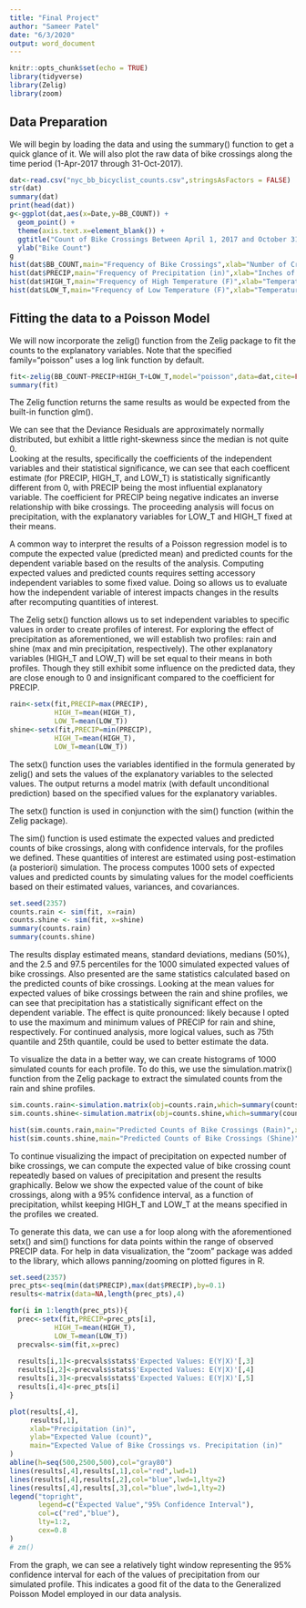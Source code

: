 ---
title: "Final Project"
author: "Sameer Patel"
date: "6/3/2020"
output: word_document
---

```{r setup, include=FALSE}
knitr::opts_chunk$set(echo = TRUE)
library(tidyverse)
library(Zelig)
library(zoom)
```

## Data Preparation  
We will begin by loading the data and using the summary() function to get a quick glance of it. We will also plot the raw data of bike crossings along the time period (1-Apr-2017 through 31-Oct-2017).

```{r}
dat<-read.csv("nyc_bb_bicyclist_counts.csv",stringsAsFactors = FALSE)
str(dat)
summary(dat)
print(head(dat))
g<-ggplot(dat,aes(x=Date,y=BB_COUNT)) + 
  geom_point() + 
  theme(axis.text.x=element_blank()) +
  ggtitle("Count of Bike Crossings Between April 1, 2017 and October 31, 2017") +
  ylab("Bike Count")
g
hist(dat$BB_COUNT,main="Frequency of Bike Crossings",xlab="Number of Crossings")
hist(dat$PRECIP,main="Frequency of Precipitation (in)",xlab="Inches of Precipitation",breaks=35)
hist(dat$HIGH_T,main="Frequency of High Temperature (F)",xlab="Temperature (F)")
hist(dat$LOW_T,main="Frequency of Low Temperature (F)",xlab="Temperature (F)")
```

## Fitting the data to a Poisson Model  
We will now incorporate the zelig() function from the Zelig package to fit the counts to the explanatory variables. Note that the specified family="poisson" uses a log link function by default.

```{r}
fit<-zelig(BB_COUNT~PRECIP+HIGH_T+LOW_T,model="poisson",data=dat,cite=FALSE)
summary(fit)
```

The Zelig function returns the same results as would be expected from the built-in function glm().

We can see that the Deviance Residuals are approximately normally distributed, but exhibit a little right-skewness since the median is not quite 0.  
Looking at the results, specifically the coefficients of the independent variables and their statistical significance, we can see that each coefficent estimate (for PRECIP, HIGH_T, and LOW_T) is statistically significantly different from 0, with PRECIP being the most influential explanatory variable. The coefficient for PRECIP being negative indicates an inverse relationship with bike crossings. The proceeding analysis will focus on precipitation, with the explanatory variables for LOW_T and HIGH_T fixed at their means.

A common way to interpret the results of a Poisson regression model is to compute the expected value (predicted mean) and predicted counts for the dependent variable based on the results of the analysis. Computing expected values and predicted counts requires setting accessory independent variables to some fixed value. Doing so allows us to evaluate how the independent variable of interest impacts changes in the results after recomputing quantities of interest.

The Zelig setx() function allows us to set independent variables to specific values in order to create profiles of interest. For exploring the effect of precipitation as aforementioned, we will establish two profiles: rain and shine (max and min precipitation, respectively). The other explanatory variables (HIGH_T and LOW_T) will be set equal to their means in both profiles. Though they still exhibit some influence on the predicted data, they are close enough to 0 and insignificant compared to the coefficient for PRECIP.

```{r}
rain<-setx(fit,PRECIP=max(PRECIP),
           HIGH_T=mean(HIGH_T),
           LOW_T=mean(LOW_T))
shine<-setx(fit,PRECIP=min(PRECIP),
           HIGH_T=mean(HIGH_T),
           LOW_T=mean(LOW_T))
```

The setx() function uses the variables identified in the formula generated by zelig() and sets the values of the explanatory variables to the selected values. The output returns a model matrix (with default unconditional prediction) based on the specified values for the explanatory variables.

The setx() function is used in conjunction with the sim() function (within the Zelig package).

The sim() function is used estimate the expected values and predicted counts of bike crossings, along with confidence intervals, for the profiles we defined. These quantities of interest are estimated using post-estimation (a posteriori) simulation. The process computes 1000 sets of expected values and predicted counts by simulating values for the model coefficients based on their estimated values, variances, and covariances.

```{r}
set.seed(2357)
counts.rain <- sim(fit, x=rain)
counts.shine <- sim(fit, x=shine)
summary(counts.rain)
summary(counts.shine)
```

The results display estimated means, standard deviations, medians (50%), and the 2.5 and 97.5 percentiles for the 1000 simulated expected values of bike crossings. Also presented are the same statistics calculated based on the predicted counts of bike crossings. Looking at the mean values for expected values of bike crossings between the rain and shine profiles, we can see that precipitation has a statistically significant effect on the dependent variable. The effect is quite pronounced: likely because I opted to use the maximum and minimum values of PRECIP for rain and shine, respectively. For continued analysis, more logical values, such as 75th quantile and 25th quantile, could be used to better estimate the data.

To visualize the data in a better way, we can create histograms of 1000 simulated counts for each profile. To do this, we use the simulation.matrix() function from the Zelig package to extract the simulated counts from the rain and shine profiles. 

```{r}
sim.counts.rain<-simulation.matrix(obj=counts.rain,which=summary(counts.rain)$titles[3])[,1]
sim.counts.shine<-simulation.matrix(obj=counts.shine,which=summary(counts.shine)$titles[3])[,1]

hist(sim.counts.rain,main="Predicted Counts of Bike Crossings (Rain)",xlab="Number of Crossings",breaks=20)
hist(sim.counts.shine,main="Predicted Counts of Bike Crossings (Shine)",xlab="Number of Crossings",breaks=20)
```

To continue visualizing the impact of precipitation on expected number of bike crossings, we can compute the expected value of bike crossing count repeatedly based on values of precipitation and present the results graphically. Below we show the expected value of the count of bike crossings, along with a 95% confidence interval, as a function of precipitation, whilst keeping HIGH_T and LOW_T at the means specified in the profiles we created.

To generate this data, we can use a for loop along with the aforementioned setx() and sim() functions for data points within the range of observed PRECIP data. For help in data visualization, the "zoom" package was added to the library, which allows panning/zooming on plotted figures in R.

```{r}
set.seed(2357)
prec_pts<-seq(min(dat$PRECIP),max(dat$PRECIP),by=0.1)
results<-matrix(data=NA,length(prec_pts),4)

for(i in 1:length(prec_pts)){
  prec<-setx(fit,PRECIP=prec_pts[i],
           HIGH_T=mean(HIGH_T),
           LOW_T=mean(LOW_T))
  precvals<-sim(fit,x=prec)
  
  results[i,1]<-precvals$stats$'Expected Values: E(Y|X)'[,3]
  results[i,2]<-precvals$stats$'Expected Values: E(Y|X)'[,4]
  results[i,3]<-precvals$stats$'Expected Values: E(Y|X)'[,5]
  results[i,4]<-prec_pts[i]
}

plot(results[,4],
     results[,1],
     xlab="Precipitation (in)",
     ylab="Expected Value (count)",
     main="Expected Value of Bike Crossings vs. Precipitation (in)"
)
abline(h=seq(500,2500,500),col="gray80")
lines(results[,4],results[,1],col="red",lwd=1)
lines(results[,4],results[,2],col="blue",lwd=1,lty=2)
lines(results[,4],results[,3],col="blue",lwd=1,lty=2)
legend("topright",
       legend=c("Expected Value","95% Confidence Interval"),
       col=c("red","blue"),
       lty=1:2,
       cex=0.8
)
# zm()
```

From the graph, we can see a relatively tight window representing the 95% confidence interval for each of the values of precipitation from our simulated profile. This indicates a good fit of the data to the Generalized Poisson Model employed in our data analysis.